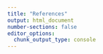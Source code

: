 ```yaml
---
title: "References"
output: html_document
number-sections: false
editor_options: 
  chunk_output_type: console
---
```


::: {#refs}
:::
